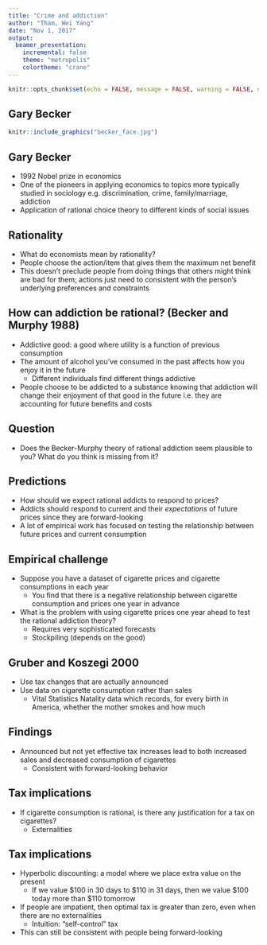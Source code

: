 ```yaml
---
title: "Crime and addiction"
author: "Tham, Wei Yang"
date: "Nov 1, 2017"
output: 
  beamer_presentation:
    incremental: false
    theme: "metropolis"
    colortheme: "crane"
---
```


```r
knitr::opts_chunk$set(echo = FALSE, message = FALSE, warning = FALSE, dev = 'pdf')
```

## Gary Becker

```r
knitr::include_graphics("becker_face.jpg")
```


## Gary Becker

- 1992 Nobel prize in economics
- One of the pioneers in applying economics to topics more typically studied in sociology e.g. discrimination, crime, family/marriage, addiction
- Application of rational choice theory to different kinds of social issues

## Rationality

- What do economists mean by rationality?
- People choose the action/item that gives them the maximum net benefit
- This doesn't preclude people from doing things that others might think are bad for them; actions just need to consistent with the person's underlying preferences and constraints

## How can addiction be rational? (Becker and Murphy 1988)

- Addictive good: a good where utility is a function of previous consumption
- The amount of alcohol you've consumed in the past affects how you enjoy it in the future
    + Different individuals find different things addictive
- People choose to be addicted to a substance knowing that addiction will change their enjoyment of that good in the future i.e. they are accounting for future benefits and costs

## Question
- Does the Becker-Murphy theory of rational addiction seem plausible to you? What do you think is missing from it?

## Predictions
- How should we expect rational addicts to respond to prices?
- Addicts should respond to current and their *expectations* of future prices since they are forward-looking
- A lot of empirical work has focused on testing the relationship between future prices and current consumption

## Empirical challenge
- Suppose you have a dataset of cigarette prices and cigarette consumptions in each year
    + You find that there is a negative relationship between cigarette consumption and prices one year in advance
- What is the problem with using cigarette prices one year ahead to test the rational addiction theory?
    + Requires very sophisticated forecasts
    + Stockpiling (depends on the good)
    
## Gruber and Koszegi 2000

- Use tax changes that are actually announced
- Use data on cigarette consumption rather than sales 
    + Vital Statistics Natality data which records, for every birth in America, whether the mother smokes and how much

## Findings
- Announced but not yet effective tax increases lead to both increased sales and decreased consumption of cigarettes
    + Consistent with forward-looking behavior

## Tax implications
- If cigarette consumption is rational, is there any justification for a tax on cigarettes?
    + Externalities
    
## Tax implications
- Hyperbolic discounting: a model where we place extra value on the present
    + If we value \$100 in 30 days to \$110 in 31 days, then we value \$100 today more than \$110 tomorrow
- If people are impatient, then optimal tax is greater than zero, even when there are no externalities
    + Intuition: "self-control" tax
- This can still be consistent with people being forward-looking

<!-- 
realized prices not equal to expectations, also requires high sophistication
stockpiling
-->

##  
